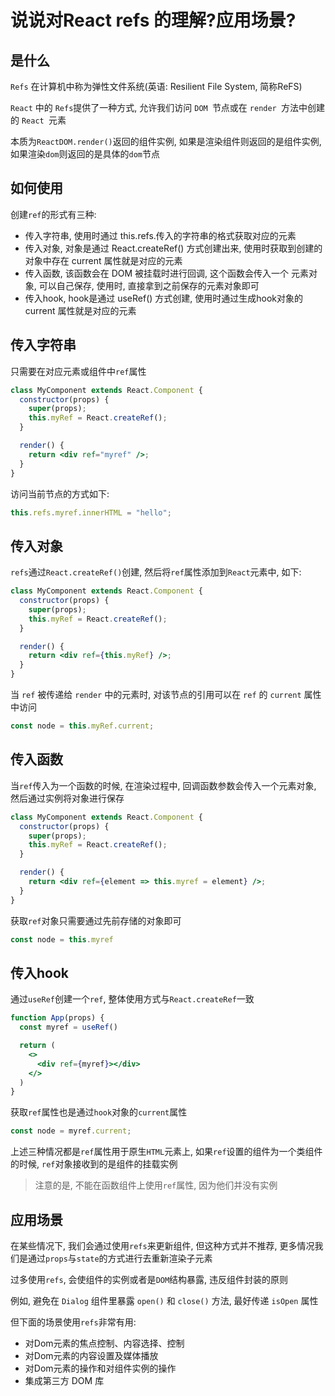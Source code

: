 # 说说对React refs 的理解?应用场景?

## 是什么

`Refs` 在计算机中称为弹性文件系统(英语: Resilient File System, 简称ReFS)

`React` 中的 `Refs`提供了一种方式, 允许我们访问 `DOM `节点或在 `render `方法中创建的 `React `元素

本质为`ReactDOM.render()`返回的组件实例, 如果是渲染组件则返回的是组件实例, 如果渲染`dom`则返回的是具体的`dom`节点

## 如何使用

创建`ref`的形式有三种: 

- 传入字符串, 使用时通过 this.refs.传入的字符串的格式获取对应的元素
- 传入对象, 对象是通过 React.createRef()  方式创建出来, 使用时获取到创建的对象中存在 current 属性就是对应的元素
- 传入函数, 该函数会在 DOM 被挂载时进行回调, 这个函数会传入一个 元素对象, 可以自己保存, 使用时, 直接拿到之前保存的元素对象即可
- 传入hook, hook是通过 useRef() 方式创建, 使用时通过生成hook对象的 current 属性就是对应的元素

## 传入字符串

只需要在对应元素或组件中`ref`属性

```jsx
class MyComponent extends React.Component {
  constructor(props) {
    super(props);
    this.myRef = React.createRef();
  }

  render() {
    return <div ref="myref" />;
  }
}
```

访问当前节点的方式如下: 

```js
this.refs.myref.innerHTML = "hello";
```

## 传入对象

`refs`通过`React.createRef()`创建, 然后将`ref`属性添加到`React`元素中, 如下: 

```jsx
class MyComponent extends React.Component {
  constructor(props) {
    super(props);
    this.myRef = React.createRef();
  }

  render() {
    return <div ref={this.myRef} />;
  }
}
```

当 `ref` 被传递给 `render` 中的元素时, 对该节点的引用可以在 `ref` 的 `current` 属性中访问

```js
const node = this.myRef.current;
```

## 传入函数

当`ref`传入为一个函数的时候, 在渲染过程中, 回调函数参数会传入一个元素对象, 然后通过实例将对象进行保存

```jsx
class MyComponent extends React.Component {
  constructor(props) {
    super(props);
    this.myRef = React.createRef();
  }

  render() {
    return <div ref={element => this.myref = element} />;
  }
}
```

获取`ref`对象只需要通过先前存储的对象即可

```js
const node = this.myref 
```

## 传入hook

通过`useRef`创建一个`ref`, 整体使用方式与`React.createRef`一致

```jsx
function App(props) {
  const myref = useRef()

  return (
    <>
      <div ref={myref}></div>
    </>
  )
}
```

获取`ref`属性也是通过`hook`对象的`current`属性

```js
const node = myref.current;
```

上述三种情况都是`ref`属性用于原生`HTML`元素上, 如果`ref`设置的组件为一个类组件的时候, `ref`对象接收到的是组件的挂载实例

>注意的是, 不能在函数组件上使用`ref`属性, 因为他们并没有实例


## 应用场景

在某些情况下, 我们会通过使用`refs`来更新组件, 但这种方式并不推荐, 更多情况我们是通过`props`与`state`的方式进行去重新渲染子元素

过多使用`refs`, 会使组件的实例或者是`DOM`结构暴露, 违反组件封装的原则

例如, 避免在 `Dialog` 组件里暴露 `open()` 和 `close()` 方法, 最好传递 `isOpen` 属性

但下面的场景使用`refs`非常有用: 

- 对Dom元素的焦点控制、内容选择、控制
- 对Dom元素的内容设置及媒体播放
- 对Dom元素的操作和对组件实例的操作
- 集成第三方 DOM 库
